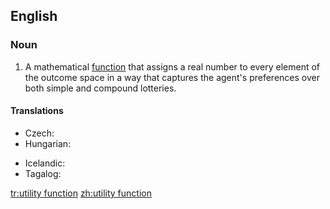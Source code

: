 ==English==
{{wikipedia|Utility}}

===Noun===
{{en-noun}}

# {{lb|en|game theory}} A mathematical [[function]] that assigns a real number to every element of the outcome space in a way that captures the agent's preferences over both simple and compound lotteries.

====Translations====
{{trans-top|mathematical function}}
* Czech: {{t|cs|užitková funkce|f}}
* Hungarian: {{t|hu|hasznossági függvény}}
{{trans-mid}}
* Icelandic: {{t|is|nytjafall|n}}
* Tagalog: {{t|tl|kabisa ng dahat}}
{{trans-bottom}}

[[tr:utility function]]
[[zh:utility function]]